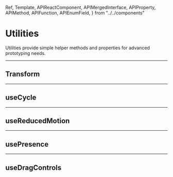 <!-- 👋 Editing this file? Need help? → https://github.com/framer/api-docs/blob/master/CONTRIBUTING.md -->

  Ref,
  Template,
  APIReactComponent,
  APIMergedInterface,
  APIProperty,
  APIMethod,
  APIFunction,
  APIEnumField,
} from "../../components"


# Utilities

<span className="lead">
  Utilities provide simple helper methods and properties for
  advanced prototyping needs.
</span>

---

## Transform

<APIFunction name="(transform:1)" />
<APIFunction name="(transform:2)" />

---

## useCycle

<APIFunction name="useCycle" />

---

## useReducedMotion

<APIFunction name="useReducedMotion" />

---

## usePresence

<APIFunction name="usePresence" />

---

## useDragControls

<APIFunction name="useDragControls" />
